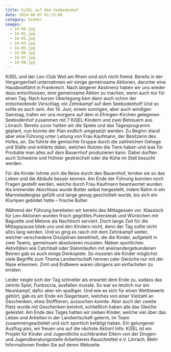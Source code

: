```yaml
---
title: KiSEL auf dem Seebodenhof
date: 2014-06-07 01:13:00
category: kinder
images:
  - 14-04.jpg
  - 14-02.jpg
  - 14-01.jpg
  - 14-03.jpg
  - 14-05.jpg
  - 14-06.jpg
  - 14-07.jpg
  - 14-08.jpg
---
```


KiSEL und der Leo-Club Weil am Rhein sind sich nicht fremd. Bereits in der Vergangenheit unternahmen wir einige gemeinsame Aktionen, darunter eine Hausbootfahrt in Frankreich. Nach längerer Abstinenz haben wir uns wieder dazu entschlossen, eine gemeinsame Aktion zu machen, wenn auch nur für einen Tag. Nach kurzer Überlegung kam dann auch schon der entscheidende Vorschlag: ein Zehnkampf auf dem Seebodenhof!
Und so sollte es auch sein. Am 14. Juni, einem sonnigen, aber auch windigen Samstag, trafen wir uns morgens auf dem in Efringen-Kirchen gelegenen Seebodenhof zusammen mit 7 KiSEL-Kindern und zwei Betreuern aus Lörrach. Bereits zuvor hatten wir die Spiele und das Tagesprogramm geplant, nun konnte der Plan endlich umgesetzt werden. Zu Beginn stand aber eine Führung unter Leitung von Frau Kaufmann, der Besitzerin des Hofes, an. Sie führte die gemischte Gruppe durch die zahlreichen Gehege und Ställe und erklärte dabei, welchen Nutzen die Tiere haben und was für Produkte man alles auf dem Bauernhof produzieren kann. Dabei durften auch Schweine und Hühner gestreichelt oder die Kühe im Stall besucht werden.

Für die Kinder lohnte sich die Reise durch den Bauernhof, lernten sie so das Leben und die Abläufe besser kennen. Am Ende der Führung konnten noch Fragen gestellt werden, welche durch Frau Kaufmann beantwortet wurden. Als krönender Abschluss wurde Butter selbst hergestellt, indem Rahm in ein Marmeladenglas gefüllt und lange genug geschüttelt wurde, bis sich ein Klumpen gebildet hatte – frische Butter.

Während der Führung bereiteten wir bereits das Mittagessen vor. Klassisch für Leo-Aktionen wurden frisch gegrilltes Putensteak und Würstchen mit Baguette und Melone als Nachtisch serviert. Doch lange Zeit für die Mittagspause blieb uns und den Kindern nicht, denn der Tag sollte nicht allzu lang werden. Und so ging es rasch mit dem Zehnkampf weiter, welcher verschiedene Disziplinen bereithielt, die die Kinder, aufgeteilt in zwei Teams, gemeinsam absolvieren mussten. Neben sportlichen Aktivitäten wie Catchball oder Slalomlaufen mit aneinandergebundenen Beinen gab es auch einige Denkspiele. So mussten die Kinder möglichst viele Begriffe zum Thema Landwirtschaft nennen oder Gerüche nur mit der Nase erkennen. Zimt und Erdbeere waren übrigens am einfachsten zu erraten.

Leider neigte sich der Tag schneller als erwartet dem Ende zu, sodass das zehnte Spiel, Funboccia, ausfallen musste. So war es letzlich nur ein Neunkampf, dafür aber ein spaßiger. Und wie es sich für einen Wettbewerb gehört, gab es am Ende ein Siegerteam, welches von einer Vielzahl an Geschenken, etwa Stofftieren, aussuchen konnte. Aber auch der zweite Platz wurde mit Geschenken belohnt, schließlich haben alle das Gleiche geleistet. Am Ende des Tages hatten wir sieben Kinder, welche viel über das Leben und Arbeiten in der Landwirtschaft gelernt, im Team zusammengearbeitet und sich sportlich betätigt haben. Ein gelungener Ausflug also, wir freuen uns auf die nächste Aktion!
Info: KiSEL ist ein Projekt für Kinder und Jugendliche suchtkranker Eltern von der Drogen- und Jugendberatungsstelle Arbeitskreis Rauschmittel e.V. Lörrach. Mehr Informationen finden Sie auf deren Webseite.
